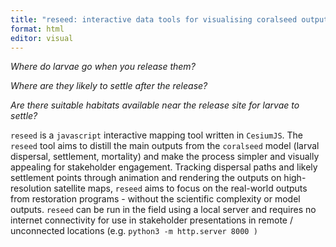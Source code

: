 ```yaml
---
title: "reseed: interactive data tools for visualising coralseed output"
format: html
editor: visual
---
```


*Where do larvae go when you release them?*

*Where are they likely to settle after the release?*

*Are there suitable habitats available near the release site for larvae to settle?*

`reseed` is a `javascript` interactive mapping tool written in `CesiumJS`. The `reseed` tool aims to distill the main outputs from the `coralseed` model (larval dispersal, settlement, mortality) and make the process simpler and visually appealing for stakeholder engagement. Tracking dispersal paths and likely settlement points through animation and rendering the outputs on high-resolution satellite maps, `reseed` aims to focus on the real-world outputs from restoration programs - without the scientific complexity or model outputs. `reseed` can be run in the field using a local server and requires no internet connectivity for use in stakeholder presentations in remote / unconnected locations (e.g. `python3 -m http.server 8000 )`
